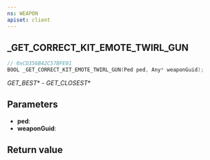 ```yaml
---
ns: WEAPON
apiset: client
---
```

## _GET_CORRECT_KIT_EMOTE_TWIRL_GUN

```c
// 0xCD356B42C57BFE01
BOOL _GET_CORRECT_KIT_EMOTE_TWIRL_GUN(Ped ped, Any* weaponGuid);
```

_GET_BEST_* - _GET_CLOSEST_*

## Parameters
* **ped**:
* **weaponGuid**:

## Return value